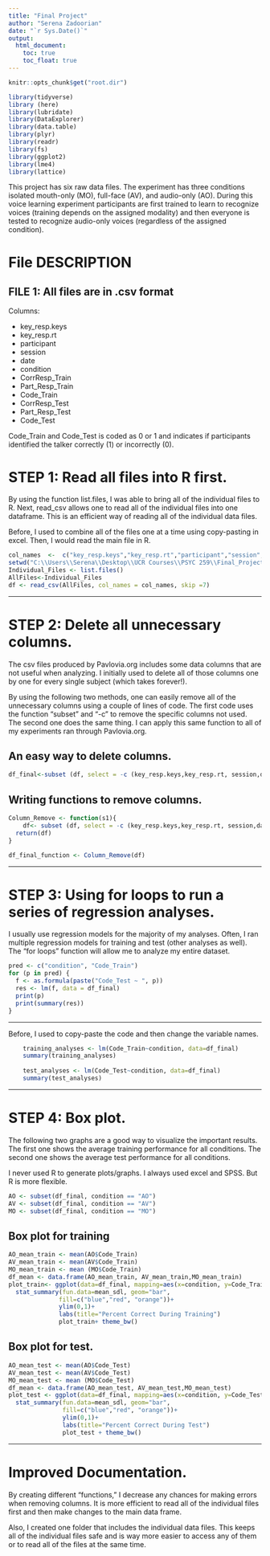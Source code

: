 ---
title: "Final Project"
author: "Serena Zadoorian"
date: "`r Sys.Date()`"
output:
  html_document:
    toc: true
    toc_float: true
---

```{r setup, include=FALSE}
knitr::opts_chunk$get("root.dir")
```

```{r, include=FALSE, echo=TRUE}
library(tidyverse)
library (here)
library(lubridate)
library(DataExplorer)
library(data.table)
library(plyr)
library(readr)
library(fs)
library(ggplot2)
library(lme4)
library(lattice)
```

This project has six raw data files. The experiment has three conditions isolated mouth-only (MO), full-face (AV), and audio-only (AO). During this voice learning experiment participants are first trained to learn to recognize voices (training depends on the assigned modality) and then everyone is tested to recognize audio-only voices (regardless of the assigned condition). 

# File DESCRIPTION

## FILE 1: All files are in .csv format

Columns:

  + key_resp.keys
  + key_resp.rt
  + participant
  + session
  + date
  + condition
  + CorrResp_Train
  + Part_Resp_Train
  + Code_Train
  + CorrResp_Test
  + Part_Resp_Test
  + Code_Test

          
Code_Train and Code_Test is coded as 0 or 1 and indicates if participants identified the talker correctly (1) or incorrectly (0). 

# STEP 1: Read all files into R first. 
By using the function list.files, I was able to bring all of the individual files to R. Next, read_csv allows one to read all of the individual files into one dataframe. This is an efficient way of reading all of the individual data files. 

Before, I used to combine all of the files one at a time using copy-pasting in excel. Then, I would read the main file in R. 


```{r, include=TRUE, cache=TRUE, results='hide', message=FALSE}
col_names  <-  c("key_resp.keys","key_resp.rt","participant","session", "date", "condition", "CorrResp_Train", "Part_Resp_Train", "Code_Train", "CorrResp_Test", "Part_Resp_Test", "Code_Test")
setwd("C:\\Users\\Serena\\Desktop\\UCR Courses\\PSYC 259\\Final_Project\\Individual_Files")
Individual_Files <- list.files()
AllFiles<-Individual_Files
df <- read_csv(AllFiles, col_names = col_names, skip =7)
```
---

# STEP 2: Delete all unnecessary columns.
The csv files produced by Pavlovia.org includes some data columns that are not useful when analyzing. I initially used to delete all of those columns one by one for every single subject (which takes forever!). 

By using the following two methods, one can easily remove all of the unnecessary columns using a couple of lines of code. The first code uses the function "subset" and "-c" to remove the specific columns not used. The second one does the same thing. I can apply this same function to all of my experiments ran through Pavlovia.org. 

## An easy way to delete columns.
```{r, include=TRUE, cache=TRUE, results='hide', message=FALSE}
df_final<-subset (df, select = -c (key_resp.keys,key_resp.rt, session,date))
```


## Writing functions to remove columns. 

```{r, include=TRUE, cache=TRUE, results='hide', message=FALSE}
Column_Remove <- function(s1){
    df<- subset (df, select = -c (key_resp.keys,key_resp.rt, session,date))
  return(df)
}

df_final_function <- Column_Remove(df)
```
---

# STEP 3: Using for loops to run a series of regression analyses. 
I usually use regression models for the majority of my analyses. Often, I ran multiple regression models for training and test (other analyses as well). The "for loops" function will allow me to analyze my entire dataset.


```{r, include=TRUE, cache=TRUE, results='markup', message=FALSE}
pred <- c("condition", "Code_Train")
for (p in pred) {
  f <- as.formula(paste("Code_Test ~ ", p))
  res <- lm(f, data = df_final)
  print(p)
  print(summary(res))
}
```
---

Before, I used to copy-paste the code and then change the variable names.

```{r, {r, include=TRUE, echo=FALSE, results='hide'}
    training_analyses <- lm(Code_Train~condition, data=df_final)
    summary(training_analyses)
    
    test_analyses <- lm(Code_Test~condition, data=df_final)
    summary(test_analyses)
```
---

# STEP 4: Box plot. 
The following two graphs are a good way to visualize the important results. The first one shows the average training performance for all conditions. The second one shows the average test performance for all conditions. 

I never used R to generate plots/graphs. I always used excel and SPSS. But R is more flexible.  
```{r, include=TRUE, cache=TRUE, results='hide', message=FALSE}
AO <- subset(df_final, condition == "AO") 
AV <- subset(df_final, condition == "AV")
MO <- subset(df_final, condition == "MO")
```

## Box plot for training
```{r, include=TRUE, cache=TRUE, results='hide', message=FALSE}
AO_mean_train <- mean(AO$Code_Train)
AV_mean_train <- mean(AV$Code_Train)
MO_mean_train <- mean (MO$Code_Train)
df_mean <- data.frame(AO_mean_train, AV_mean_train,MO_mean_train)
plot_train<- ggplot(data=df_final, mapping=aes(x=condition, y=Code_Train)) + 
  stat_summary(fun.data=mean_sdl, geom="bar",
              fill=c("blue","red", "orange"))+
              ylim(0,1)+
              labs(title="Percent Correct During Training")
              plot_train+ theme_bw()
```

## Box plot for test. 
```{r, include=TRUE, cache=TRUE, results='hide', message=FALSE}
AO_mean_test <- mean(AO$Code_Test)
AV_mean_test <- mean(AV$Code_Test)
MO_mean_test <- mean (MO$Code_Test)
df_mean <- data.frame(AO_mean_test, AV_mean_test,MO_mean_test)
plot_test <- ggplot(data=df_final, mapping=aes(x=condition, y=Code_Test)) + 
  stat_summary(fun.data=mean_sdl, geom="bar",
               fill=c("blue","red", "orange"))+
               ylim(0,1)+
               labs(title="Percent Correct During Test")
               plot_test + theme_bw()
```

---

# Improved Documentation. 
By creating different "functions," I decrease any chances for making errors when removing columns. It is more efficient to read all of the individual files first and then make changes to the main data frame.

Also, I created one folder that includes the individual data files. This keeps all of the individual files safe and is way more easier to access any of them or to read all of the files at the same time. 
